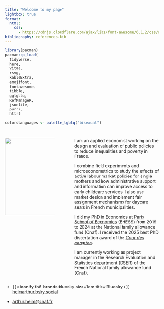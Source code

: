 ```yaml
---
title: "Welcome to my page"
lightbox: true
format: 
  html:
    css:
      - https://cdnjs.cloudflare.com/ajax/libs/font-awesome/6.1.2/css/all.min.css
bibliography: references.bib
---
```


```r
library(pacman)
pacman::p_load(
  tidyverse,
  here,
  vitae,
  rsvg,
  kableExtra,
  emojifont,
  fontawesome,
  tibble,
  gglgbtq,
  RefManageR,
  jsonlite,
  purrr,
  httr)

colorsLanguages <- palette_lgbtq("bisexual")



```

::: {.callout-block title=""}
:::: {.columns}


::: {.column width="35%"}

\vspace{3cm}
![](images/PSE_a.heim-12.jpg){fig-align="center" width="252"}

<!-- ::: {.callout-tip} -->
<!-- ## News ! -->

<!-- On may 27$^{th}$, I received the best PhD dissertation award of the *Cour des comptes*  -->

<!-- ::: -->

:::


::: {.column width="5%"}
<!-- empty column to create gap -->
:::


::: {.column width="60%"}

I am an applied economist working on the design and evaluation of public policies to reduce inequalities and poverty in France. 

I combine field experiments and microeconometrics to study the effects of active labour market policies for single mothers and how administrative support and information can improve access to early childcare services. I also use market design and implement fair assignment mechanisms for daycare seats in French municipalities.

I did my PhD in Economics at [Paris School of Economics](https://www.parisschoolofeconomics.eu/en/) (EHESS) from 2019 to 2024 at the National family allowance fund (Cnaf). I received the 2025 best PhD dissertation award of the [*Cour des comptes*](https://www.ccomptes.fr/fr/actualites/la-cour-des-comptes-decerne-son-prix-de-these-2025).

I am currently working as project manager in the Research Evaluation and Statistics department (DSER) of the French National family allowance fund (Cnaf).

:::

::::

:::



-   {{< iconify fa6-brands:bluesky size=1em title='Bluesky'>}} [heimarthur.bsky.social](https://bsky.app/profile/heimarthur.bsky.social)

<!-- -   <i class="fas fa-envelope"></i> [heimarthur\@gmail.com](mailto:heimarthur@gmail.com) -->
- <i class="fas fa-envelope"></i> [arthur.heim\@cnaf.fr](mailto:arthurheim@cnaf.fr)

<!-- <i class="fas fa-envelope"></i> [heimarthur\@gmail.com](mailto:heimarthur@gmail.com) -->
